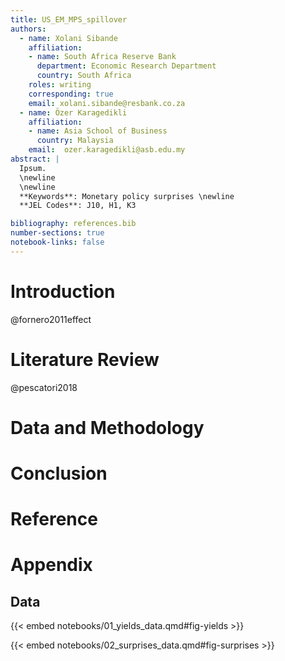 ```yaml
---
title: US_EM_MPS_spillover
authors:
  - name: Xolani Sibande
    affiliation: 
    - name: South Africa Reserve Bank
      department: Economic Research Department
      country: South Africa
    roles: writing
    corresponding: true
    email: xolani.sibande@resbank.co.za
  - name: Özer Karagedikli
    affiliation: 
    - name: Asia School of Business 
      country: Malaysia
    email:  ozer.karagedikli@asb.edu.my
abstract: |
  Ipsum. 
  \newline
  \newline
  **Keywords**: Monetary policy surprises \newline
  **JEL Codes**: J10, H1, K3 

bibliography: references.bib
number-sections: true
notebook-links: false
---
```


# Introduction

@fornero2011effect

# Literature Review

@pescatori2018

# Data and Methodology

# Conclusion

\newpage

# Reference {.unnumbered}

::: {#refs}
:::

\setcounter{section}{0}
\renewcommand{\thesection}{\Alph{section}}
\setcounter{table}{0}
\renewcommand{\thetable}{A\arabic{table}}
\setcounter{figure}{0}
\renewcommand{\thefigure}{A\arabic{figure}}
\newpage

# Appendix

## Data

{{< embed notebooks/01_yields_data.qmd#fig-yields >}}

{{< embed notebooks/02_surprises_data.qmd#fig-surprises >}}
